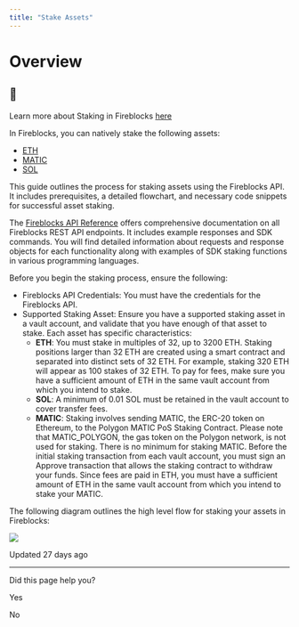 ```yaml
---
title: "Stake Assets"
---
```

  
  # Overview

<Info>

## 📘

Learn more about Staking in Fireblocks [here](/docs/stake-assets)



</Info>

In Fireblocks, you can natively stake the following assets:

*   [ETH](https://support.fireblocks.io/hc/en-us/articles/8757586323740-Staking-ETH)
*   [MATIC](https://support.fireblocks.io/hc/en-us/articles/11948105257500-Staking-MATIC)
*   [SOL](https://support.fireblocks.io/hc/en-us/articles/6991638294172-Staking-SOL)

This guide outlines the process for staking assets using the Fireblocks API. It includes prerequisites, a detailed flowchart, and necessary code snippets for successful asset staking.

The [Fireblocks API Reference](/reference/getchains) offers comprehensive documentation on all Fireblocks REST API endpoints. It includes example responses and SDK commands. You will find detailed information about requests and response objects for each functionality along with examples of SDK staking functions in various programming languages.

Before you begin the staking process, ensure the following:

*   Fireblocks API Credentials: You must have the credentials for the Fireblocks API.
*   Supported Staking Asset: Ensure you have a supported staking asset in a vault account, and validate that you have enough of that asset to stake. Each asset has specific characteristics:
    *   **ETH**: You must stake in multiples of 32, up to 3200 ETH. Staking positions larger than 32 ETH are created using a smart contract and separated into distinct sets of 32 ETH. For example, staking 320 ETH will appear as 100 stakes of 32 ETH. To pay for fees, make sure you have a sufficient amount of ETH in the same vault account from which you intend to stake.
    *   **SOL**: A minimum of 0.01 SOL must be retained in the vault account to cover transfer fees.
    *   **MATIC**: Staking involves sending MATIC, the ERC-20 token on Ethereum, to the Polygon MATIC PoS Staking Contract. Please note that MATIC\_POLYGON, the gas token on the Polygon network, is not used for staking. There is no minimum for staking MATIC. Before the initial staking transaction from each vault account, you must sign an Approve transaction that allows the staking contract to withdraw your funds. Since fees are paid in ETH, you must have a sufficient amount of ETH in the same vault account from which you intend to stake your MATIC.

  

The following diagram outlines the high level flow for staking your assets in Fireblocks:

![](https://files.readme.io/01e254a-Screenshot_2024-07-03_at_22.55.16.png)

Updated 27 days ago

* * *

Did this page help you?

Yes

No